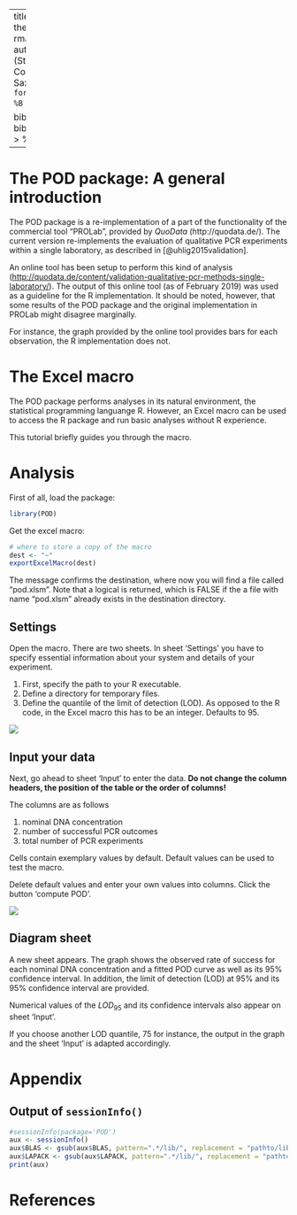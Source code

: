 
---
title: "POD: How to use the Excel macro"
output: rmarkdown::html_vignette
author: Markus Bönn (State Office for Consumer Protection Saxony-Anhalt)
date: '`r format(Sys.time(), "%d. %B %Y")`'

bibliography: bibliography.bib
vignette: >
  %\VignetteIndexEntry{excelmacro}
  %\VignetteEngine{knitr::knitr}
  \usepackage[utf8]{inputenc}
---


# The POD package: A general introduction
The POD package is a re-implementation of a part of the functionality of the commercial tool "PROLab", provided by _QuoData_ (http://quodata.de/). The current version re-implements the evaluation of qualitative PCR experiments within a single laboratory, as described in [@uhlig2015validation].

<!--
An online tool has been setup to perform this kind of analysis ([http://quodata.de/content/validation-qualitative-pcr-methods-single-laboratory/](http://quodata.de/content/validation-qualitative-pcr-methods-single-laboratory/136-680d729fd3856d5e7c42b9a9ff6cfa48ea709ba7d8deda1a168b3fdba3f63d332f3c17806c8400759e05faa3fd0030107f32a1935e2e2e70e607d697f11aa7df)). The output of this online tool (as of February 2019) was used a s aguideline for the R implementation. It should be noted, however, that some results of the POD package and the original implementation in PROLab might disagree marginally.
-->

An online tool has been setup to perform this kind of analysis ([http://quodata.de/content/validation-qualitative-pcr-methods-single-laboratory/](http://quodata.de/content/validation-qualitative-pcr-methods-single-laboratory/)). The output of this online tool (as of February 2019) was used as a guideline for the R implementation. It should be noted, however, that some results of the POD package and the original implementation in PROLab might disagree marginally.

<!--
Two reasons are to blame for this: First, lack of details about the original implementation in "PROLab". Second, the PROLab implementation might have been subject to significant changes since the last revision of the R package.
-->

For instance, the graph provided by the online tool provides bars for each observation, the R implementation does not.

# The Excel macro
The POD package performs analyses in its natural environment, the statistical programming languange R. However, an Excel macro can be used to access the R package and run basic analyses without R experience.

This tutorial briefly guides you through the macro.

# Analysis
First of all, load the package:
```r
library(POD)
```

Get the excel macro:
```r
# where to store a copy of the macro
dest <- "~"
exportExcelMacro(dest)
```
The message confirms the destination, where now you will find a file called "pod.xlsm". Note that a logical is returned, which is FALSE if the a file with name "pod.xlsm" already exists in the destination directory.

## Settings
Open the macro. There are two sheets. In sheet 'Settings' you have to specify essential information about your system and details of your experiment.

1. First, specify the path to your R executable.
2. Define a directory for temporary files.
3. Define the quantile of the limit of detection (LOD). As opposed to the R code, in the Excel macro this has to be an integer. Defaults to 95.

![](sheetSettings.png)

## Input your data
Next, go ahead to sheet 'Input' to enter the data. __Do not change the column headers, the position of the table or the order of columns!__

The columns are as follows

1. nominal DNA concentration
2. number of successful PCR outcomes
3. total number of PCR experiments

Cells contain exemplary values by default. Default values can be used to test the macro. 

Delete default values and enter your own values into columns. Click the button 'compute POD'.

![](sheetInput.png)

## Diagram sheet
A new sheet appears. The graph shows the observed rate of success for each nominal DNA concentration and a fitted POD curve as well as its $95\%$ confidence interval. In addition, the limit of detection (LOD) at $95\%$ and its $95\%$ confidence interval are provided.

Numerical values of the $LOD_{95}$ and its confidence intervals also appear on sheet 'Input'.

If you choose another LOD quantile, $75$ for instance, the output in the graph and the sheet 'Input' is adapted accordingly.

# Appendix
## Output of `sessionInfo()`
```r
#sessionInfo(package='POD')
aux <- sessionInfo()
aux$BLAS <- gsub(aux$BLAS, pattern=".*/lib/", replacement = "pathto/lib/")
aux$LAPACK <- gsub(aux$LAPACK, pattern=".*/lib/", replacement = "pathto/lib/")
print(aux)
```

# References
